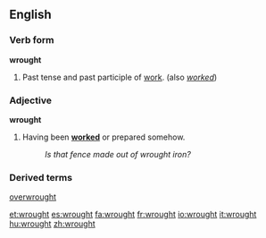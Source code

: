 ==English==
===Verb form===
'''wrought'''
#Past tense and past participle of [[work]]. (also ''[[worked]]'')

===Adjective===
'''wrought'''
#Having been '''[[worked]]''' or prepared somehow.
#:''Is that fence made out of wrought iron?''

===Derived terms===
[[overwrought]]

[[et:wrought]]
[[es:wrought]]
[[fa:wrought]]
[[fr:wrought]]
[[io:wrought]]
[[it:wrought]]
[[hu:wrought]]
[[zh:wrought]]